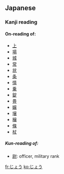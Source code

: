 ==Japanese==

===Kanji reading===
{{ja-kanjireading|rom=jō|hidx=しょう'}}

====On-reading of:====
*[[上]]
*[[場]]
*[[城]]
*[[常]]
*[[状]]
*[[条]]
*[[情]]
*[[乗]]
*[[錠]]
*[[畳]]
*[[嬢]]
*[[壌]]
*[[穣]]
*[[條]]
*[[杖]]

=====Kun-reading of:=====
*[[尉]]: officer, military rank

[[fr:じょう]]
[[ko:じょう]]